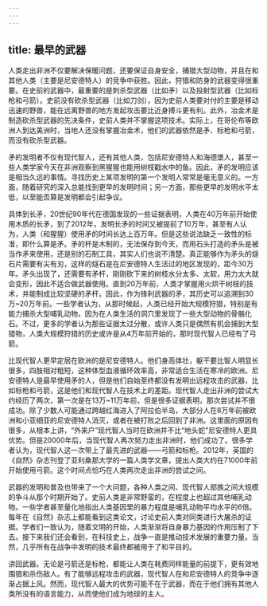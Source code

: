 ```yaml
---
---
---
```

title: 最早的武器
---




人类走出非洲不仅要解决保暖问题，还要保证自身安全，捕猎大型动物，并且在和其他人类（主要是尼安德特人）的竞争中获胜。因此，狩猎和防身的武器变得很重要。在史前的武器中，最重要的是刺杀型武器（比如矛）以及投射型武器（比如标枪和弓箭）。史前没有砍杀型武器（比如刀剑），因为史前人类要对付的主要是移动迅速的野兽，能在远离野兽的地方发起攻击要比近身搏斗更有利。此外，冶金术是制造砍杀型武器的先决条件，史前人类并不掌握这项技术。实际上，在哥伦布等欧洲人到达美洲时，当地人还没有掌握冶金术，他们的武器依然是矛、标枪和弓箭，而没有砍杀型武器。

矛的发明者不仅有现代智人，还有其他人类，包括尼安德特人和海德堡人，甚至一些人类学家今天在非洲观察到黑猩猩也能用树枝戳水中的鱼。因此，矛的发明应该是相当久远的事情。寻找历史上某项发明的第一个发明人常常是毫无意义的。一方面，随着研究的深入总能找到更早的发明时间；另一方面，那些更早的发明水平太低，以至能否算是发明都会引起争议。

具体到长矛，20世纪90年代在德国发现的一些证据表明，人类在40万年前开始使用木质的长矛，到了2012年，发明长矛的时间又被提前了10万年，甚至有人认为，人类（和猩猩）使用矛的时间长达上百万年。但是这些说法缺乏一致性的标准，即什么算是矛。矛的杆是木制的，无法保存到今天，而用石头打造的矛头是被当作矛来使用，还是别的石制工具，其实人们也说不清楚。真正能够作为矛头的燧石片需要有尖有刃，这样的燧石是在尼安德特人生活过的地区发现的，距今30万年。矛头出现了，还需要有矛杆，刚刚砍下来的树枝水分太多、太软，用力太大就会变形，因此不适合做武器使用。直到20万年前，人类才掌握用火烘干树枝的技术，并能制成比较坚硬的矛杆。因此，作为锋利武器的矛，其历史可以追溯到30万~20万年前。一些学者认为，从那时候起，人类已经开始大规模狩猎，特别是有能力捕杀大型哺乳动物，因为在人类生活的洞穴里发现了一些大型动物的骨骼化石。不过，更多的学者认为那些证据太过分散，或许人类只是偶然有机会捕到大型猎物，人类大规模狩猎的历史或许是从4万年前开始的，那时现代智人已经有了弓箭。

比现代智人更早定居在欧洲的是尼安德特人。他们身高体壮，躯干要比智人明显长很多，四肢相对粗短，这种体型血液循环效率高，非常适合生活在寒冷的欧洲。尼安德特人是最早使用矛的人，但是他们自始至终都没有发明出远程攻击的武器，比如标枪和弓箭，这是他们和现代智人在技术上的差距。现代智人走出非洲的尝试大约经历了两次，第一次是在13万~11万年前，但是很多证据表明，那次尝试并不很成功。除了少数人可能通过跨越红海进入了阿拉伯半岛，大部分人在8万年前被欧洲和小亚细亚的尼安德特人消灭，或者在被打败之后回到了非洲。这里面的原因有很多，从根本上讲，“外来户”现代智人当时在欧洲并不比“地头蛇”尼安德特人更具优势。但是20000年后，当现代智人再次努力走出非洲时，他们成功了。很多学者认为，现代智人这一次带上了最先进的武器——弓箭和标枪。2012年，英国的《自然》杂志刊登了亚利桑那大学的一篇人类学文章，提出人类大约在71000年前开始使用弓箭。这个时间点恰巧在人类两次走出非洲的尝试之间。

武器的发明和普及也带来了一个大问题，各种人类之间、现代智人部族之间大规模的争斗从那个时期开始了。史前人类是非常野蛮的，在程度上也超过其他哺乳动物。一些学者甚至量化地指出人类基因里的暴力程度是哺乳动物平均水平的6倍。每年在《自然》杂志上都能看到这类论文，讨论史前人类对同类进行大屠杀的证据。学者们一致认为，随着文明的开始，人类渐渐将自身暴力基因的作用压制了下去。接下来我们还会看到，在科技史上，战争一直是推动技术发展的重要力量。当然，几乎所有在战争中发明的技术最终都被用于了和平目的。

讲回武器。无论是弓箭还是标枪，都能让人类在耗费同样能量的前提下，更有效地围猎和杀伤敌人。有了能够远程攻击的武器，现代智人在和尼安德特人的竞争中逐渐占据上风。然而，现代智人最大的优势可能不在于武器，而在于他们拥有其他人类所没有的语言能力，从而使他们成为地球的主人。
